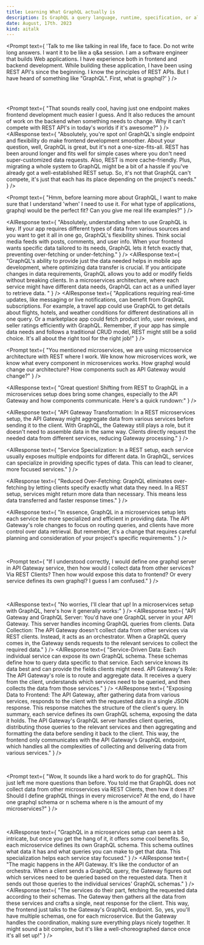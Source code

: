 ```yaml
---
title: Learning What GraphQL actually is
description: Is GraphQL a query language, runtime, specification, or all of the above?
date: August, 17th. 2023
kind: aitalk
---
```


<Prompt
  text={
    'Talk to me like talking in real life, face to face. Do not write long answers. I want it to be like a q&a session. I am a software engineer that builds Web applications. I have experience both in frontend and backend development. While building these application, I have been using REST API\'s since the beginning. I know the principles of REST APIs. But I have heard of something like "GraphQL". First, what is graphql?'
  }
/>

<br />
<AIResponse
  text={
    "Hey there! No problem, I got you. GraphQL is like an alternative to REST for APIs. Instead of having multiple endpoints for different data, you just have one. Clients can request exactly what they need, no more, no less. It's like giving them a custom menu instead of a buffet. Saves bandwidth and reduces over-fetching. Cool, right? 😉"
  }
/>

<br />

<Prompt
  text={
    "That sounds really cool, having just one endpoint makes frontend development much easier I guess. And It also reduces the amount of work on the backend when something needs to change. Why it can't compete with REST API's in today's worlds if it's awesome?"
  }
/>
<br />
<AIResponse
  text={
    "Absolutely, you're spot on! GraphQL's single endpoint and flexibility do make frontend development smoother. About your question, well, GraphQL is great, but it's not a one-size-fits-all. REST has been around longer and fits well for simple cases where you don't need super-customized data requests. Also, REST is more cache-friendly. Plus, migrating a whole system to GraphQL might be a bit of a hassle if you've already got a well-established REST setup. So, it's not that GraphQL can't compete, it's just that each has its place depending on the project's needs."
  }
/>
<br />

<Prompt
  text={
    "Hmm, before learning more about GraphQL, I want to make sure that I understand 'when' I need to use it. For what type of applications, graphql would be the perfect fit? Can you give me real life examples?"
  }
/>
<br />

<AIResponse
  text={
    "Absolutely, understanding when to use GraphQL is key. If your app requires different types of data from various sources and you want to get it all in one go, GraphQL's flexibility shines. Think social media feeds with posts, comments, and user info. When your frontend wants specific data tailored to its needs, GraphQL lets it fetch exactly that, preventing over-fetching or under-fetching."
  }
/>
<AIResponse
  text={
    "GraphQL's ability to provide just the data needed helps in mobile app development, where optimizing data transfer is crucial. If you anticipate changes in data requirements, GraphQL allows you to add or modify fields without breaking clients. In a microservices architecture, where each service might have different data needs, GraphQL can act as a unified layer to retrieve data. "
  }
/>
<AIResponse
  text={
    "Applications requiring real-time updates, like messaging or live notifications, can benefit from GraphQL subscriptions. For example, a travel app could use GraphQL to get details about flights, hotels, and weather conditions for different destinations all in one query. Or a marketplace app could fetch product info, user reviews, and seller ratings efficiently with GraphQL. Remember, if your app has simple data needs and follows a traditional CRUD model, REST might still be a solid choice. It's all about the right tool for the right job!"
  }
/>
<br />

<Prompt
  text={
    "You mentioned microservices, we are using microservice architecture with REST where I work. We know how microservices work, we know what every component in microservices works. How graphql would change our architecture? How components such as API Gateway would change?"
  }
/>
<br />

<AIResponse
  text={
    "Great question! Shifting from REST to GraphQL in a microservices setup does bring some changes, especially to the API Gateway and how components communicate. Here's a quick rundown:"
  }
/>

<AIResponse
  text={
    "API Gateway Transformation: In a REST microservices setup, the API Gateway might aggregate data from various services before sending it to the client. With GraphQL, the Gateway still plays a role, but it doesn't need to assemble data in the same way. Clients directly request the needed data from different services, reducing Gateway processing."
  }
/>

<AIResponse
  text={
    "Service Specialization: In a REST setup, each service usually exposes multiple endpoints for different data. In GraphQL, services can specialize in providing specific types of data. This can lead to cleaner, more focused services."
  }
/>

<AIResponse
  text={
    "Reduced Over-Fetching: GraphQL eliminates over-fetching by letting clients specify exactly what data they need. In a REST setup, services might return more data than necessary. This means less data transferred and faster response times."
  }
/>

<AIResponse
  text={
    "In essence, GraphQL in a microservices setup lets each service be more specialized and efficient in providing data. The API Gateway's role changes to focus on routing queries, and clients have more control over data retrieval. But remember, it's a change that requires careful planning and consideration of your project's specific requirements."
  }
/>

<br />

<Prompt
  text={
    "If I understood correctly, I would define one graphql server in API Gateway service, then how would I collect data from other services? Via REST Clients? Then how would expose this data to frontend? Or every service defines its own graphql? I guess I am confused."
  }
/>

<br />

<AIResponse
  text={
    "No worries, I'll clear that up! In a microservices setup with GraphQL, here's how it generally works:"
  }
/>
<AIResponse
  text={
    "API Gateway and GraphQL Server: You'd have one GraphQL server in your API Gateway. This server handles incoming GraphQL queries from clients. Data Collection: The API Gateway doesn't collect data from other services via REST clients. Instead, it acts as an orchestrator. When a GraphQL query comes in, the Gateway sends requests to the relevant services to collect the required data."
  }
/>
<AIResponse
  text={
    "Service-Driven Data: Each individual service can expose its own GraphQL schema. These schemas define how to query data specific to that service. Each service knows its data best and can provide the fields clients might need. API Gateway's Role: The API Gateway's role is to route and aggregate data. It receives a query from the client, understands which services need to be queried, and then collects the data from those services."
  }
/>
<AIResponse
  text={
    "Exposing Data to Frontend: The API Gateway, after gathering data from various services, responds to the client with the requested data in a single JSON response. This response matches the structure of the client's query. In summary, each service defines its own GraphQL schema, exposing the data it holds. The API Gateway's GraphQL server handles client queries, distributing those queries to the relevant services and then aggregating and formatting the data before sending it back to the client. This way, the frontend only communicates with the API Gateway's GraphQL endpoint, which handles all the complexities of collecting and delivering data from various services."
  }
/>

<br />

<Prompt
  text={
    "Wow, It sounds like a hard work to do for graphQL. This just left me more questions than before. You told me that GraphQL does not collect data from other microservices via REST Clients, then how it does it? Should I define graphQL things in every microservice? At the end, do I have one graphql schema or n schema where n is the amount of my microservices?"
  }
/>

<br />

<AIResponse
  text={
    "GraphQL in a microservices setup can seem a bit intricate, but once you get the hang of it, it offers some cool benefits. So, each microservice defines its own GraphQL schema. This schema outlines what data it has and what queries you can make to get that data. This specialization helps each service stay focused."
  }
/>
<AIResponse
  text={
    "The magic happens in the API Gateway. It's like the conductor of an orchestra. When a client sends a GraphQL query, the Gateway figures out which services need to be queried based on the requested data. Then it sends out those queries to the individual services' GraphQL schemas."
  }
/>
<AIResponse
  text={
    "The services do their part, fetching the requested data according to their schemas. The Gateway then gathers all the data from these services and crafts a single, neat response for the client. This way, the frontend just talks to the Gateway's GraphQL endpoint. So, yes, you'll have multiple schemas, one for each microservice. But the Gateway handles the coordination, making sure everything plays nicely together. It might sound a bit complex, but it's like a well-choreographed dance once it's all set up!"
  }
/>
